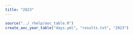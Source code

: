 ```yaml
---
title: "2023"
---
```


```r
source("../_rhelp/aoc_table.R")
create_aoc_year_table("days.yml", "results.txt", "2023")
```
